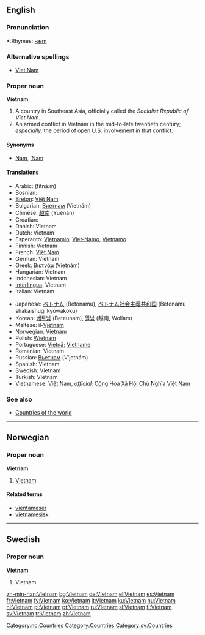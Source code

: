 {{see|Viet Nam|Việt Nam}}
==English==

===Pronunciation===
*:Rhymes: [[Rhymes:English:-æm|-æm]]

===Alternative spellings===
*[[Viet Nam]]

===Proper noun===
'''Vietnam'''

# A country in Southeast Asia, officially called the ''Socialist Republic of Viet Nam''.
# An armed conflict in Vietnam in the mid-to-late twentieth century; ''especially,'' the period of open U.S. involvement in that conflict.

====Synonyms====
*[[Nam]], [['Nam|’Nam]]

====Translations====
{{trans-top|A country in Southeast Asia.}}
*Arabic: {{ARchar|[[فيتنام]]}} (fitná:m) {{m}}
*Bosnian: {{t|bs|Vijetnam|m}}
*[[Breton]]: [[Viêt Nam]]
*Bulgarian: [[Виетнам]] (Vietnám) {{m}}
*Chinese: [[越南]] (Yuènán)
*Croatian: {{t|hr|Vijetnam|m}}
*Danish: Vietnam
*Dutch: Vietnam
*Esperanto: [[Vjetnamio]], [[Vjet-Namo]], [[Vjetnamo]]
*Finnish: Vietnam
*French: [[Viêt Nam]]
*German: Vietnam
*Greek: [[Βιετνάμ]] (Vietnám) {{n}}
*Hungarian: Vietnam
*Indonesian: Vietnam
*[[Interlingua]]: Vietnam
*Italian: Vietnam
{{trans-mid}}
*Japanese: [[ベトナム]] (Betonamu), [[ベトナム]][[社会主義]][[共和国]] (Betonamu shakaishugi kyōwakoku)
*Korean: [[베트남]] (Beteunam), [[월남]] (越南, Wollam)
*Maltese: il-[[Vjetnam]]
*Norwegian: [[#Norwegian|Vietnam]]
*Polish: [[Wietnam]] {{m}}
*Portuguese: {{italbrac|Brazil}} [[Vietnã]]; {{italbrac|Portugal}} [[Vietname]] {{m}}
*Romanian: Vietnam {{n}}
*Russian: [[Вьетнам]] (V’jetnám) {{m}}
*Spanish: Vietnam {{m}}
*Swedish: Vietnam
*Turkish: Vietnam
*Vietnamese: [[Việt Nam]], ''official:'' [[w:vi:Việt Nam|Cộng Hòa Xã Hội Chủ Nghĩa Việt Nam]]
{{trans-bottom}}

===See also===
*[[Countries of the world]]

----

==Norwegian==

===Proper noun===
'''Vietnam'''

# [[#English|Vietnam]]

====Related terms====
*[[vientameser]]
*[[vietnamesisk]]

[[Category:no:Countries]]

----

==Swedish==

===Proper noun===
'''Vietnam'''

# Vietnam

[[Category:Countries]]
[[Category:sv:Countries]]

[[zh-min-nan:Vietnam]]
[[bg:Vietnam]]
[[de:Vietnam]]
[[el:Vietnam]]
[[es:Vietnam]]
[[fr:Vietnam]]
[[fy:Vietnam]]
[[ko:Vietnam]]
[[it:Vietnam]]
[[ku:Vietnam]]
[[hu:Vietnam]]
[[nl:Vietnam]]
[[pl:Vietnam]]
[[pt:Vietnam]]
[[ru:Vietnam]]
[[sl:Vietnam]]
[[fi:Vietnam]]
[[sv:Vietnam]]
[[tr:Vietnam]]
[[zh:Vietnam]]